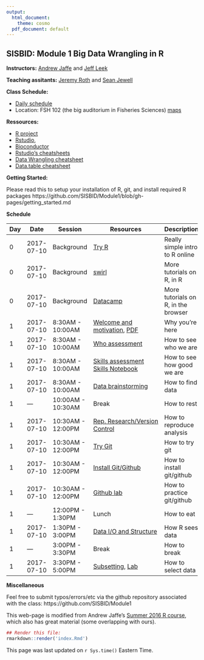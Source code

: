 ```yaml
---
output:
  html_document:
    theme: cosmo
  pdf_document: default
---
```


## SISBID: Module 1 Big Data Wrangling in R 

**Instructors:** [Andrew Jaffe](http://www.aejaffe.com/) and [Jeff Leek](http://www.jtleek.com/)

**Teaching assitants:** [Jeremy Roth](http://students.washington.edu/jhroth/) and [Sean Jewell](http://www.stat.washington.edu/~swjewell/)

**Class Schedule:**

* [Daily schedule](https://www.biostat.washington.edu/suminst/participants)
* Location: FSH 102 (the big auditorium in Fisheries Sciences) [maps](https://www.biostat.washington.edu/suminst/maps)

**Ressources:**

* [R project](http://www.r-project.org/)
* [Rstudio](http://www.rstudio.com/),
* [Bioconductor](http://bioconductor.org/)
* [Rstudio's cheatsheets](http://www.rstudio.com/resources/cheatsheets/) 
* [Data Wrangling cheatsheet](https://www.rstudio.com/wp-content/uploads/2015/02/data-wrangling-cheatsheet.pdf)
* [Data.table cheatsheet](https://s3.amazonaws.com/assets.datacamp.com/img/blog/data+table+cheat+sheet.pdf)

**Getting Started:**

Please read this to setup your installation of R, git, and install required R packages
https://github.com/SISBID/Module1/blob/gh-pages/getting_started.md

**Schedule**


| Day  | Date  |  Session | Resources  |  Description |
|----|------------|--------------|---------------------|--------------------------------------|
| 0  | 2017-07-10  | Background  | [Try R](http://tryr.codeschool.com/)  | Really simple intro to R online  |
| 0  | 2017-07-10  | Background | [swirl](http://swirlstats.com/)  | More tutorials on R, in R  |
| 0 | 2017-07-10 | Background | [Datacamp](http://datacamp.com/) | More tutorials on R, in the browser |
| 1 | 2017-07-10 | 8:30AM - 10:00AM |[Welcome and motivation](https://docs.google.com/presentation/d/1WeOfmSZTWUm74rA-jqV-gnoQcI1oJpe6ecntWPJ-iK8/edit), [PDF](lecture_notes/SISBID_Intro.pdf)|Why you're here|
| 1 | 2017-07-10 | 8:30AM - 10:00AM | [Who assessment](https://docs.google.com/spreadsheets/d/103vUoftv2dLNZ_FcAz08b5ptIkWN4W2RaFn7VF39FJ8/edit#gid=0) | How to see who we are|
| 1 | 2017-07-10 | 8:30AM - 10:00AM | [Skills assessment](https://docs.google.com/spreadsheets/d/1YuQ3EYXtp6uRgYxmSW6UP6km9FqEKM_FHBq5NtacK2U/pubhtml) [Skills Notebook](https://raw.githubusercontent.com/SISBID/Module1/gh-pages/labs/skills_notebook.Rmd) | How to see how good we are|
| 1 | 2017-07-10 | 8:30AM - 10:00AM |[Data brainstorming](https://docs.google.com/document/d/1yxcXeKAGhu1CyPatuBmgfRp4XbVJVEhc2Zp4Yl-Q9pk/edit?usp=sharing) | How to find data |
|1 | --- | 10:00AM - 10:30AM | Break | How to rest |
|1 | 2017-07-10 | 10:30AM - 12:00PM | [Rep. Research/Version Control](https://docs.google.com/presentation/d/1F2tyP9nsHcY9DT5B6rSS95sIA9DEreDNt7s_HmbrINw/edit?usp=sharing) | How to reproduce analysis  |
|1 | 2017-07-10 | 10:30AM - 12:00PM | [Try Git](https://try.github.io/levels/1/challenges/1) | How to try git|
|1 | 2017-07-10 | 10:30AM - 12:00PM | [Install Git/Github](http://stat545.com/git00_index.html) | How to install git/github|
|1 | 2017-07-10 | 10:30AM - 12:00PM | [Github lab](https://github.com/SISBID/Module1/blob/gh-pages/labs/github-lab.md) | How to practice git/github|
|1 | --- | 12:00PM - 1:30PM | Lunch| How to eat |
|1 | 2017-07-10 | 1:30PM - 3:00PM | [Data I/O and Structure](lecture_notes/Data_IO_and_structure.html)|How R sees data|
|1 | --- | 3:00PM - 3:30PM | Break | How to break |
|1 | 2017-07-10 | 3:30PM - 5:00PM |[Subsetting](lecture_notes/Subsetting_Data_in_R.html), [Lab](labs/subsetting-data-lab.Rmd)<!--, [Key](labs/subsetting-data-lab-key.Rmd)-->|How to select data|
<!--
|2 | 2017-07-11 | 8:30AM - 10:00AM | [Advanced data IO](https://docs.google.com/presentation/d/1KNopKzl_cR9z9HQt_22RuvIQOsZe4pxM2G7spT_AVoc/edit?usp=sharing) | Different ways of accessing big data|
|2 | --- | 10:00AM - 10:30AM | Break | --- |
|2 | 2017-07-11 | 10:30AM - 12:PMAM | [Advanced data Lab](labs/web-api-lab.Rmd) | Different ways of accessing big data|
|2 | --- | 12:00PM - 1:30PM | Lunch| --- |
|2 | 2017-07-11 | 1:30PM - 3:00PM | [Cleaning data](lecture_notes/Data_Cleaning.html)|Cleaning Data|
|2 | --- | 3:00PM - 3:30PM | Break | Break |
|2 | 2017-07-11 |  3:30PM - 5:00PM |[Data Cleaning Lab](labs/data-cleaning-lab.Rmd)<!--, [Key](labs/data-cleaning-lab-key.Rmd)|Cleaning Data|
|3 | 2017-07-12 | 8:30AM-10:00AM | [Manipulation/Summarization](https://docs.google.com/presentation/d/15meI7W3MeF0afEV5ggdqXfwOIlwy5tcFYTJM-VUGHTs/edit?usp=sharing), [Reshaping](lecture_notes/Manipulating_Data_in_R.html)| |
|3 | --- | 10:00AM - 10:30AM | Break | --- |
|3 | 2017-07-12 | 10:30AM-12:00PM | [Databases/data.tables](https://docs.google.com/presentation/d/1Er4xRtvZA6iRuuCQcVK0H-WcxMe04IEZgNlWLQCOjGM/edit?usp=sharing), [Big Data "Tricks"](lecture_notes/Big_Data_Tricks.html), [Bioconductor/Genomics](https://docs.google.com/presentation/d/1N_98xkBZmPeeYdY5jRMFHNcIKMnUK_AXyiroGH6qhhg/edit?usp=sharing) |  | 
-->

**Miscellaneous**

Feel free to submit typos/errors/etc via the github repository associated with the class: 
https://github.com/SISBID/Module1

This web-page is modified from Andrew Jaffe's [Summer 2016 R course](http://www.aejaffe.com/summerR_2016/), which also has great material (some overlapping with ours).

```r
## Render this file:
rmarkdown::render('index.Rmd')
```

This page was last updated on `r Sys.time()` Eastern Time.
